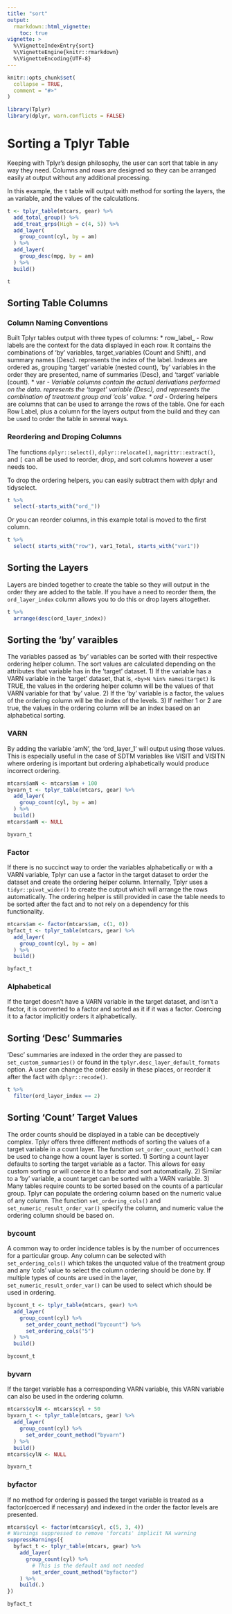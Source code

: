 ```yaml
---
title: "sort"
output:
  rmarkdown::html_vignette:
    toc: true
vignette: >
  %\VignetteIndexEntry{sort}
  %\VignetteEngine{knitr::rmarkdown}
  %\VignetteEncoding{UTF-8}
---
```


```r
knitr::opts_chunk$set(
  collapse = TRUE,
  comment = "#>"
)
```

```r
library(Tplyr)
library(dplyr, warn.conflicts = FALSE)
```


# Sorting a Tplyr Table
Keeping with Tplyr's design philosophy, the user can sort that table in any way they need. Columns and rows are designed so they can be arranged easily at output without any additional processing.

In this example, the `t` table will output with method for sorting the layers, the `am` variable, and the values of the calculations.

```r
t <- tplyr_table(mtcars, gear) %>%
  add_total_group() %>%
  add_treat_grps(High = c(4, 5)) %>%
  add_layer(
    group_count(cyl, by = am)
  ) %>%
  add_layer(
    group_desc(mpg, by = am)
  ) %>%
  build()

t
```

## Sorting Table Columns
### Column Naming Conventions
Built Tplyr tables output with three types of columns:
* row_label_<n> - Row labels are the context for the data displayed in each row. It contains the combinations of 'by' variables, target_variables (Count and Shift), and summary names (Desc). <n> represents the index of the label. Indexes are ordered as, grouping 'target' variable (nested count), 'by' variables in the order they are presented, name of summaries (Desc), and 'target' variable (count).
* var<n>_<grp> - Variable columns contain the actual derivations performed on the data. <n> represents the 'target' variable (Desc), and <grp> represents the combination of treatment group and 'cols' value.
* ord_<x> - Ordering helpers are columns that can be used to arrange the rows of the table. One for each Row Label, plus a column for the layers output from the build and they can be used to order the table in several ways.

### Reordering and Droping Columns
The functions `dplyr::select()`, `dplyr::relocate()`, `magrittr::extract()`, and `[` can all be used to reorder, drop, and sort columns however a user needs too.

To drop the ordering helpers, you can easily subtract them with dplyr and tidyselect.
```r
t %>% 
  select(-starts_with("ord_"))
```
Or you can reorder columns, in this example total is moved to the first column.
```r
t %>%
  select( starts_with("row"), var1_Total, starts_with("var1"))
```

## Sorting the Layers
Layers are binded together to create the table so they will output in the order they are added to the table. If you have a need to reorder them, the `ord_layer_index` column allows you to do this or drop layers altogether.
```r
t %>%
  arrange(desc(ord_layer_index))
```

## Sorting the 'by' varaibles
The variables passed as 'by' variables can be sorted with their respective ordering helper column. The sort values are calculated depending on the attributes that variable has in the 'target' dataset.
1) If the variable has a VARN variable in the 'target' dataset, that is, `<by>N %in% names(target)` is TRUE, the values in the ordering helper column will be the values of that VARN variable for that 'by' value.
2) If the 'by' variable is a factor, the values of the ordering column will be the index of the levels.
3) If neither 1 or 2 are true, the values in the ordering column will be an index based on an alphabetical sorting.

### VARN
By adding the variable 'amN', the 'ord_layer_1' will output using those values. This is especially useful in the case of SDTM variables like VISIT and VISITN where ordering is important but ordering alphabetically would produce incorrect ordering.
```r
mtcars$amN <- mtcars$am + 100
byvarn_t <- tplyr_table(mtcars, gear) %>%
  add_layer(
    group_count(cyl, by = am)
  ) %>%
  build()
mtcars$amN <- NULL

byvarn_t
```
### Factor
If there is no succinct way to order the variables alphabetically or with a VARN variable, Tplyr can use a factor in the target dataset to order the dataset and create the ordering helper column. Internally, Tplyr uses a `tidyr::pivot_wider()` to create the output which will arrange the rows automatically. The ordering helper is still provided in case the table needs to be sorted after the fact and to not rely on a dependency for this functionality.
```r
mtcars$am <- factor(mtcars$am, c(1, 0))
byfact_t <- tplyr_table(mtcars, gear) %>%
  add_layer(
    group_count(cyl, by = am)
  ) %>%
  build()

byfact_t
```
### Alphabetical
If the target doesn't have a VARN variable in the target dataset, and isn't a factor, it is converted to a factor and sorted as it if it was a factor. Coercing it to a factor implicitly orders it alphabetically.

## Sorting 'Desc' Summaries
'Desc' summaries are indexed in the order they are passed to `set_custom_summaries()` or found in the `tplyr.desc_layer_default_formats` option. A user can change the order easily in these places, or reorder it after the fact with `dplyr::recode()`.

```r
t %>%
  filter(ord_layer_index == 2)
```


## Sorting 'Count' Target Values
The order counts should be displayed in a table can be deceptively complex. Tplyr offers three different methods of sorting the values of a target variable in a count layer. The function `set_order_count_method()` can be used to change how a count layer is sorted.
1) Sorting a count layer defaults to sorting the target variable as a factor. This allows for easy custom sorting or will coerce it to a factor and sort automatically.
2) Similar to a 'by' variable, a count target can be sorted with a VARN variable.
3) Many tables require counts to be sorted based on the counts of a particular group. Tplyr can populate the ordering column based on the numeric value of any column. The function `set_ordering_cols()` and `set_numeric_result_order_var()` specify the column, and numeric value the ordering column should be based on.

### bycount
A common way to order incidence tables is by the number of occurrences for a particular group. Any column can be selected with `set_ordering_cols()` which takes the unquoted value of the treatment group and any 'cols' value to select the column ordering should be done by. If multiple types of counts are used in the layer, `set_numeric_result_order_var()` can be used to select which should be used in ordering.
```r
bycount_t <- tplyr_table(mtcars, gear) %>%
  add_layer(
    group_count(cyl) %>%
      set_order_count_method("bycount") %>%
      set_ordering_cols("5")
  ) %>%
  build()

bycount_t
```

### byvarn
If the target variable has a corresponding VARN variable, this VARN variable can also be used in the ordering column.
```r
mtcars$cylN <- mtcars$cyl + 50
byvarn_t <- tplyr_table(mtcars, gear) %>%
  add_layer(
    group_count(cyl) %>%
      set_order_count_method("byvarn")
  ) %>%
  build()
mtcars$cylN <- NULL

byvarn_t
```

### byfactor
If no method for ordering is passed the target variable is treated as a factor(coerced if necessary) and indexed in the order the factor levels are presented.
```r
mtcars$cyl <- factor(mtcars$cyl, c(5, 3, 4))
# Warnings suppressed to remove 'forcats' implicit NA warning
suppressWarnings({
  byfact_t <- tplyr_table(mtcars, gear) %>%
    add_layer(
      group_count(cyl) %>%
        # This is the default and not needed
        set_order_count_method("byfactor")
    ) %>% 
    build(.)
})

byfact_t
```

